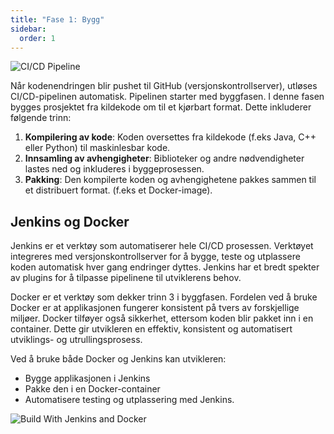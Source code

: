 ```yaml
---
title: "Fase 1: Bygg"
sidebar:
  order: 1
---
```


![CI/CD Pipeline](../../../../assets/images/Bygg.png)

Når kodenendringen blir pushet til GitHub (versjonskontrollserver), utløses CI/CD-pipelinen automatisk. Pipelinen starter med byggfasen. I denne fasen bygges prosjektet fra kildekode om til et kjørbart format. Dette inkluderer følgende trinn:

1. **Kompilering av kode**: Koden oversettes fra kildekode (f.eks Java, C++ eller Python) til maskinlesbar kode.
2. **Innsamling av avhengigheter**: Biblioteker og andre nødvendigheter lastes ned og inkluderes i byggeprosessen.
3. **Pakking**: Den kompilerte koden og avhengighetene pakkes sammen til et distribuert format. (f.eks et Docker-image).

## Jenkins og Docker

Jenkins er et verktøy som automatiserer hele CI/CD prosessen. Verktøyet integreres med versjonskontrollserver for å bygge, teste og utplassere koden automatisk hver gang endringer dyttes. Jenkins har et bredt spekter av plugins for å tilpasse pipelinene til utviklerens behov.

Docker er et verktøy som dekker trinn 3 i byggfasen. Fordelen ved å bruke Docker er at applikasjonen fungerer konsistent på tvers av forskjellige miljøer. Docker tilføyer også sikkerhet, ettersom koden blir pakket inn i en container.
Dette gir utvikleren en effektiv, konsistent og automatisert utviklings- og utrullingsprosess.

Ved å bruke både Docker og Jenkins kan utvikleren:

- Bygge applikasjonen i Jenkins
- Pakke den i en Docker-container
- Automatisere testing og utplassering med Jenkins.

![Build With Jenkins and Docker](../../../../assets/images/JenkinsBygg.png)


<SelectCorrect
  question="Hvorfor bygger vi koden vår før vi tester den?"
  correct="For å kompilere og pakke koden slik at den kan kjøres på en maskin."
  wrong1="For å teste at koden fungerer som forventet."
  wrong2="For å finne syntaksfeil i koden."
/>


<LikeThisPage />
